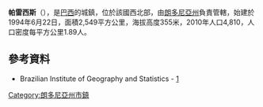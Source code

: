 {{coord|12|11|46|S|61|36|05|W|scale:30000|display=title}}

'''帕雷西斯'''（{{lang-pt|Parecis}}），是[[巴西|巴西]]的城鎮，位於該國西北部，由[[朗多尼亞州|朗多尼亞州]]負責管轄，始建於1994年6月22日，面積2,549平方公里，海拔高度355米，2010年人口4,810，人口密度每平方公里1.89人。

==參考資料==
*Brazilian Institute of Geography and Statistics - [https://web.archive.org/web/20070109005631/http://www.ibge.gov.br/cidadesat/default.php]

{{Brazil-geo-stub}}
{{朗多尼亞州市鎮}}
[[Category:朗多尼亞州市鎮|Category:朗多尼亞州市鎮]]
